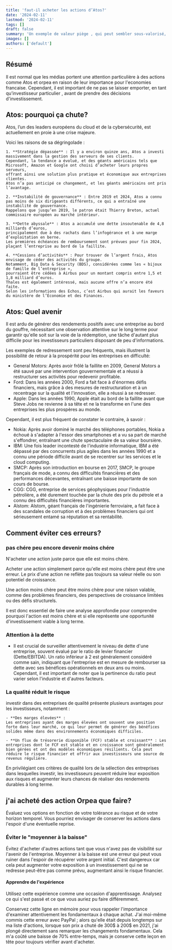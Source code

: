 ```yaml
---
title: 'faut-il acheter les actions d’Atos?'
date: '2024-02-11'
lastmod: '2024-02-11'
tags: []
draft: false
summary: 'Un exemple de valeur piège , qui peut sembler sous-valorisé, mais qui peut ruiner vos performances. '
images: []
authors: ['default']
---
```


## Résumé

Il est normal que les médias portent une attention particulière à des actions comme Atos et orpea en raison de leur importance pour l'economies francaise.
Cependant, il est important de ne pas se laisser emporter, en tant qu’investisseur particulier , avant de prendre des décisions d'investissement.

## Atos: pourquoi ça chute?

Atos, l’un des leaders européens du cloud et de la cybersécurité, est actuellement en proie à une crise majeure.

Voici les raisons de sa dégringolade :

    1. **Stratégie dépassée** : Il y a environ quinze ans, Atos a investi massivement dans la gestion des serveurs de ses clients.
    Cependant, la tendance a évolué, et des géants américains tels que Microsoft, Amazon et Google ont choisi d’acheter leurs propres serveurs,
    offrant ainsi une solution plus pratique et économique aux entreprises clientes.
    Atos n’a pas anticipé ce changement, et les géants américains ont pris l’avantage.

    2. **Instabilité de gouvernance** : Entre 2019 et 2024, Atos a connu pas moins de six dirigeants différents, ce qui a entraîné une instabilité de gouvernance.
    Rappelons que jusqu’en 2019, le patron était Thierry Breton, actuel commissaire européen au marché intérieur.

    3. **Dette abyssale** : Atos a accumulé une dette insoutenable de 4,8 milliards d’euros,
    principalement due à des rachats dans l’infogérance et à une marge d’exploitation en berne.
    Les premières échéances de remboursement sont prévues pour fin 2024, plaçant l’entreprise au bord de la faillite.

    4. **Cessions d’activités** : Pour trouver de l’argent frais, Atos envisage de céder des activités du groupe.
    Notamment, Big Data & Security (BDS), considérées comme les « bijoux de famille de l’entreprise »,
    pourraient être cédées à Airbus pour un montant compris entre 1,5 et 1,8 milliard d’euros.
    Thales est également intéressé, mais aucune offre n’a encore été faite.
    Selon les informations des Echos, c’est Airbus qui aurait les faveurs du ministère de l’Économie et des Finances.

## Atos: Quel avenir

Il est ardu de générer des rendements positifs avec une entreprise au bord du gouffre,
nécessitant une observation attentive sur le long terme pour garantir qu'elle soit sur la voie de la rédemption,
une tâche d'autant plus difficile pour les investisseurs particuliers disposant de peu d'informations.

Les exemples de redressement sont peu fréquents, mais illustrent la possibilité de retour à la prospérité pour les entreprises en difficulté:

- General Motors: Après avoir frôlé la faillite en 2009, General Motors a été sauvé par une intervention gouvernementale et a réussi à restructurer ses activités pour redevenir profitable.
- Ford: Dans les années 2000, Ford a fait face à d'énormes défis financiers, mais grâce à des mesures de restructuration et à un recentrage sur la qualité et l'innovation, elle a réussi à se redresser.
- Apple: Dans les années 1990, Apple était au bord de la faillite avant que Steve Jobs ne revienne à sa tête et ne la transforme en l'une des entreprises les plus prospères au monde.

Cependant, il est plus fréquent de constater le contraire, à savoir :

- Nokia: Après avoir dominé le marché des téléphones portables, Nokia a échoué à s'adapter à l'essor des smartphones et a vu sa part de marché s'effondrer, entraînant une chute spectaculaire de sa valeur boursière.
- IBM: Une fois leader incontesté de l'industrie informatique, IBM a été dépassé par des concurrents plus agiles dans les années 1990 et a connu une période difficile avant de se recentrer sur les services et le cloud computing.
- SMCP: Après son introduction en bourse en 2017, SMCP, le groupe français de mode, a connu des difficultés financières et des performances décevantes, entraînant une baisse importante de son cours de bourse.
- CGG: CGG, entreprise de services géophysiques pour l'industrie pétrolière, a été durement touchée par la chute des prix du pétrole et a connu des difficultés financières importantes.
- Alstom: Alstom, géant français de l'ingénierie ferroviaire, a fait face à des scandales de corruption et à des problèmes financiers qui ont sérieusement entamé sa réputation et sa rentabilité.

## Comment éviter ces erreurs?

### pas chére peu encore devenir moins chére

N'acheter une action juste parce que elle est moins chère.

Acheter une action simplement parce qu'elle est moins chère peut être une erreur.
Le prix d'une action ne reflète pas toujours sa valeur réelle ou son potentiel de croissance.

Une action moins chère peut être moins chère pour une raison valable, comme des problèmes financiers,
des perspectives de croissance limitées ou des défis structurels.

Il est donc essentiel de faire une analyse approfondie pour comprendre pourquoi l'action est moins chère
et si elle représente une opportunité d'investissement viable à long terme.

### Attention à la dette

- Il est crucial de surveiller attentivement le niveau de dette d'une entreprise, souvent évalué par le ratio de levier financier (Dette/EBITDA).
  Un ratio inférieur à 2 est généralement considéré comme sain, indiquant que l'entreprise est en mesure de rembourser sa dette avec ses bénéfices opérationnels en deux ans ou moins. Cependant, il est important de noter que la pertinence du ratio peut varier selon l'industrie et d'autres facteurs.

### La qualité réduit le risque

investir dans des entreprises de qualité présente plusieurs avantages pour les investisseurs, notamment :

    - **Des marges élevées** :
    Les entreprises ayant des marges élevées ont souvent une position forte dans leur marché, ce qui leur permet de générer des bénéfices solides même dans des environnements économiques difficiles.

    - **Un flux de trésorerie disponible (FCF) stable et croissant** : Les entreprises dont le FCF est stable et en croissance sont généralement bien gérées et ont des modèles économiques résilients. Cela peut réduire le risque financier et offrir aux investisseurs une source de revenus régulière.

En privilégiant ces critères de qualité lors de la sélection des entreprises dans lesquelles investir,
les investisseurs peuvent réduire leur exposition aux risques et augmenter leurs chances de réaliser des rendements durables à long terme.

## j'ai acheté des action Orpea que faire?

Évaluez vos options en fonction de votre tolérance au risque et de votre horizon temporel.
Vous pourriez envisager de conserver les actions dans l'espoir d'une éventuelle reprise.

### Éviter le "moyenner à la baisse"

Évitez d'acheter d'autres actions tant que vous n'avez pas de visibilité sur l'avenir de l'entreprise.
Moyenner à la baisse est une erreur qui peut vous ruiner dans l'espoir de récupérer votre argent initial.
C'est dangereux car cela peut augmenter votre exposition à un investissement qui ne se redresse peut-être pas comme prévu, augmentant ainsi le risque financier.

#### Apprendre de l'expérience

Utilisez cette expérience comme une occasion d'apprentissage.
Analysez ce qui s'est passé et ce que vous auriez pu faire différemment.

Conservez cette ligne en mémoire pour vous rappeler l'importance d'examiner attentivement les fondamentaux à chaque achat.
J'ai moi-même commis cette erreur avec PayPal ; alors qu'elle était depuis longtemps sur ma liste d'actions,
lorsque son prix a chuté de 300$ à 200$ en 2021, j'ai plongé directement sans remarquer les changements fondamentaux. Cela m'a coûté une baisse de 70% entre-temps,
mais je conserve cette leçon en tête pour toujours vérifier avant d'acheter.
